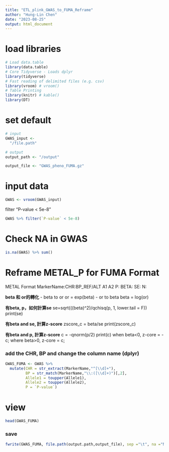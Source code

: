 ---
title: "ETL_plink_GWAS_to_FUMA_Reframe"
author: "Hung-Lin Chen"
date: "2023-08-25"
output: html_document
---

# load libraries
```{r setup, include=FALSE}
# Load data.table
library(data.table)
# Core Tidyverse - Loads dplyr
library(tidyverse)
# Fast reading of delimited files (e.g. csv)
library(vroom) # vroom()
# Table Printing
library(knitr) # kable()
library(DT)
```

# set default
```{r}
# input
GWAS_input <-
  "/file.path"

# output
output_path <- "/output"

output_file <- "GWAS_pheno_FUMA.gz"  
```


# input data
```{r}
GWAS <- vroom(GWAS_input)

```

filter "P-value < 5e-8" 
```{r}
GWAS %>% filter(`P-value` < 5e-8)
```

# Check NA in GWAS
```{r}
is.na(GWAS) %>% sum()
```

# Reframe METAL_P for FUMA Format
METAL Format
MarkerName:CHR:BP_REF/ALT
A1
A2
P: 
BETA: 
SE:
N: 

**beta 和 or的轉化**
- beta to or
or = exp(beta)
- or to beta
beta = log(or)

**有beta, p，如何計算se**
se=sqrt(((beta)^2)/qchisq(p, 1, lower.tail = F))
print(se)

**有beta and se, 計算z-score**
zscore_c = beta/se
print(zscore_c)

**有beta and p, 計算z-score**
c = -qnorm(p/2)
print(c)
when beta<0, z-core = -c;
where beta>0, z-core = c;

### add the CHR, BP and change the column name (dplyr)
```{r}
GWAS_FUMA <- GWAS %>% 
  mutate(CHR = str_extract(MarkerName,"^[\\d]+"),
         BP = str_match(MarkerName,"\\:([\\d]+)")[,2],
         Allele1 = toupper(Allele1),
         Allele2 = toupper(Allele2),
         P = `P-value`)
```



# view
```{r}
head(GWAS_FUMA)
```


### save
```{r}
fwrite(GWAS_FUMA, file.path(output.path,output_file), sep ="\t", na ="NA", row.names = FALSE, col.names = TRUE, quote = FALSE, compress = "gzip")

```


